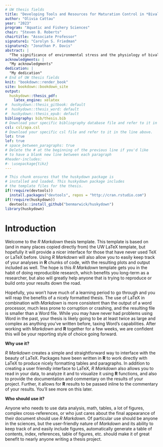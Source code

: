```yaml
---
# UW thesis fields
title: "Developing Tools and Resources for Maturation Control in *Bivalvia*"
author: "Olivia Cattau"
year: "2023"
program: "Aquatic and Fishery Sciences"
chair: "Steven B. Roberts"
chairtitle: "Associate Professor"
signature1: "Carolyn S. Friedman"
signature2: "Jonathan P. Davis"
abstract: |
  "The significance of environmental stress and the physiology of bivalves mollusks is investigated under multiple- stressor conditions. The primary study animals are Pacific oysters (*Crassostrea gigas*) and Geoduck clams (*Panopea generosa*) because they are the primary species of concern for the Aquaculture industry on the West Coast of the US. A laboratory study was performed with diploids and chemically induced triploids Pacific oysters under three increasingly stressful environmental conditions. There was an elevated response of the metabolic enzyme citrate-synthase during multiple-stress treatment. Differential mortality between triploid and diploid oysters was also observed in conjunction with field studies and farm observations. To investigate alternatives to triploidy for enhanced growth and marketability in the shellfish aquaculture industry, genomic and proteomic annotations were generated for Pacific geoduck leveraging previous resources from five other clam species: Mercenaria mercenaria, Archivesica marissinica, Ruditapes philippinarum, Spinsula solida, and Mactra quadrangularis. Reproductive genes with high homology were the focus of this study for potential gene silencing applications. In addition, the feasibility of using Electroporation and Morpholino-oligomers for molecular delivery in both Pacific oysters and Geoduck clams was investigated. This research provides valuable insights into stress tolerance, reproductive genetics, and gene silencing potential in these economically and ecologically significant shellfish species."
acknowledgments: |
  "My acknowledgments"
dedication: |
  "My dedication"
# End of UW thesis fields
knit: "bookdown::render_book"
site: bookdown::bookdown_site
output: 
  huskydown::thesis_pdf: 
    latex_engine: xelatex
#  huskydown::thesis_gitbook: default
#  huskydown::thesis_word: default
#  huskydown::thesis_epub: default
bibliography: bib/thesis.bib
# Download your specific bibliography database file and refer to it in the line above.
csl: csl/apa.csl
# Download your specific csl file and refer to it in the line above.
lot: true
lof: true
# space_between_paragraphs: true
# Delete the # at the beginning of the previous line if you'd like
# to have a blank new line between each paragraph
#header-includes:
#- \usepackage{tikz}
---
```


<!--
Above is the YAML (YAML Ain't Markup Language) header that includes a lot of metadata used to produce the document.  Be careful with spacing in this header!

If you'd like to include a comment that won't be produced in your resulting file enclose it in a block like this.
-->

<!--
If you receive a duplicate label error after knitting, make sure to delete the index.Rmd file and then knit again.
-->

```r
# This chunk ensures that the huskydown package is
# installed and loaded. This huskydown package includes
# the template files for the thesis.
if(!require(devtools))
  install.packages("devtools", repos = "http://cran.rstudio.com")
if(!require(huskydown))
  devtools::install_github("benmarwick/huskydown")
library(huskydown)
```

<!-- The {.unnumbered} option here means that the introduction will be "Chapter 0." You can also use {-} for no numbers on chapters. -->

# Introduction {.unnumbered}

Welcome to the _R Markdown_ thesis template. This template is based on (and in many places copied directly from) the UW LaTeX template, but hopefully it will provide a nicer interface for those that have never used TeX or LaTeX before. Using _R Markdown_ will also allow you to easily keep track of your analyses in **R** chunks of code, with the resulting plots and output included as well. The hope is this _R Markdown_ template gets you in the habit of doing reproducible research, which benefits you long-term as a researcher, but also will greatly help anyone that is trying to reproduce or build onto your results down the road.

Hopefully, you won't have much of a learning period to go through and you will reap the benefits of a nicely formatted thesis. The use of LaTeX in combination with _Markdown_ is more consistent than the output of a word processor, much less prone to corruption or crashing, and the resulting file is smaller than a Word file. While you may have never had problems using Word in the past, your thesis is likely going to be at least twice as large and complex as anything you've written before, taxing Word's capabilities. After working with _Markdown_ and **R** together for a few weeks, we are confident this will be your reporting style of choice going forward.

<!--  If you're still on the fence about using _R Markdown_, check out the resource for newbies available at <https://ismayc.github.io/rbasics-book/> .  -->

**Why use it?**

_R Markdown_ creates a simple and straightforward way to interface with the beauty of LaTeX.  Packages have been written in **R** to work directly with LaTeX to produce nicely formatting tables and paragraphs. In addition to creating a user friendly interface to LaTeX, _R Markdown_ also allows you to read in your data, to analyze it and to visualize it using **R** functions, and also to provide the documentation and commentary on the results of your project.  Further, it allows for **R** results to be passed inline to the commentary of your results.  You'll see more on this later.  

<!--  Having your code and commentary all together in one place has a plethora of benefits! -->

**Who should use it?**

Anyone who needs to use data analysis, math, tables, a lot of figures, complex cross-references, or who just cares about the final appearance of their document should use _R Markdown_. Of particular use should be anyone in the sciences, but the user-friendly nature of _Markdown_ and its ability to keep track of and easily include figures, automatically generate a table of contents, index, references, table of figures, etc. should make it of great benefit to nearly anyone writing a thesis project.
